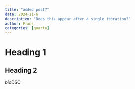 ```yaml
---
title: "added post?"
date: 2024-11-6
description: "Does this appear after a single iteration?"
author: Frans
categories: [quarto]
---
```


# Heading 1
## Heading 2
*bio*DSC 